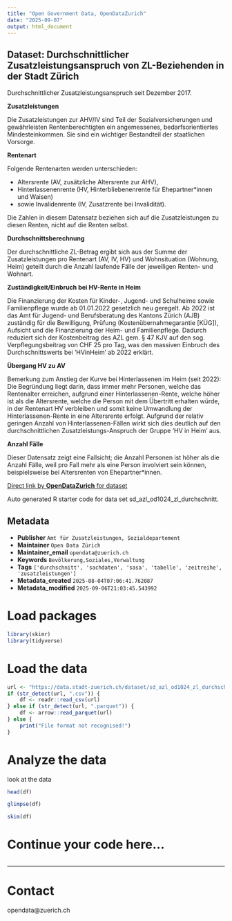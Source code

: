 ```yaml
---
title: "Open Government Data, OpenDataZurich"
date: "2025-09-07"
output: html_document
---
```


## Dataset: Durchschnittlicher Zusatzleistungsanspruch von ZL-Beziehenden in der Stadt Zürich

Durchschnittlicher Zusatzleistungsanspruch seit Dezember 2017. 


**Zusatzleistungen**

Die Zusatzleistungen zur AHV/IV sind Teil der Sozialversicherungen und gewährleisten Rentenberechtigten ein angemessenes, bedarfsorientiertes Mindesteinkommen. Sie sind ein wichtiger Bestandteil der staatlichen Vorsorge.

[]()

**Rentenart**

Folgende Rentenarten werden unterschieden: 

- Altersrente (AV, zusätzliche Altersrente zur AHV),
- Hinterlassenenrente (HV, Hinterbliebenenrente für Ehepartner*innen und Waisen)
- sowie Invalidenrente (IV, Zusatzrente bei Invalidität). 

Die Zahlen in diesem Datensatz beziehen sich auf die Zusatzleistungen zu diesen Renten, nicht auf die Renten selbst.

[]()

**Durchschnittsberechnung**

Der durchschnittliche ZL-Betrag ergibt sich aus der Summe der Zusatzleistungen pro Rentenart (AV, IV, HV) und Wohnsituation (Wohnung, Heim) geteilt durch die Anzahl laufende Fälle der jeweiligen Renten- und Wohnart.

[]()

**Zuständigkeit/Einbruch bei HV-Rente in Heim**

Die Finanzierung der Kosten für Kinder-, Jugend- und Schulheime sowie Familienpflege wurde ab 01.01.2022 gesetzlich neu geregelt. Ab 2022 ist das Amt für Jugend- und Berufsberatung des Kantons Zürich (AJB) zuständig für die Bewilligung, Prüfung (Kostenübernahmegarantie [KÜG]), Aufsicht und die Finanzierung der Heim- und Familienpflege. Dadurch reduziert sich der Kostenbeitrag des AZL gem. § 47 KJV auf den sog. Verpflegungsbeitrag von CHF 25 pro Tag, was den massiven Einbruch des Durchschnittswerts bei 'HVinHeim' ab 2022 erklärt.

[]()

**Übergang HV zu AV**

Bemerkung zum Anstieg der Kurve bei Hinterlassenen im Heim (seit 2022):
Die Begründung liegt darin, dass immer mehr Personen, welche das Rentenalter erreichen, aufgrund einer Hinterlassenen-Rente, welche höher ist als die Altersrente, welche die Person mit dem Übertritt erhalten würde, in der Rentenart HV verbleiben und somit keine Umwandlung der Hinterlassenen-Rente in eine Altersrente erfolgt. Aufgrund der relativ geringen Anzahl von Hinterlassenen-Fällen wirkt sich dies deutlich auf den durchschnittlichen Zusatzleistungs-Anspruch der Gruppe 'HV in Heim' aus.

[]()

**Anzahl Fälle**

Dieser Datensatz zeigt eine Fallsicht; die Anzahl Personen ist höher als die Anzahl Fälle, weil pro Fall mehr als eine Person involviert sein können, beispielsweise bei Altersrenten von Ehepartner*innen.

[]()



[Direct link by **OpenDataZurich** for dataset](https://data.stadt-zuerich.ch/dataset/sd_azl_od1024_zl_durchschnitt)

Auto generated R starter code for data set sd_azl_od1024_zl_durchschnitt.

## Metadata

- **Publisher** `Amt für Zusatzleistungen, Sozialdepartement`
- **Maintainer** `Open Data Zürich`
- **Maintainer_email** `opendata@zuerich.ch`
- **Keywords** `Bevölk­erung,Soziales,Ver­walt­ung`
- **Tags** `['durchschnitt', 'sachdaten', 'sasa', 'tabelle', 'zeitreihe', 'zusatzleistungen']`
- **Metadata_created** `2025-08-04T07:06:41.762087`
- **Metadata_modified** `2025-09-06T21:03:45.543992`


# Load packages

```r
library(skimr)
library(tidyverse)
```

# Load the data

```r
url <- "https://data.stadt-zuerich.ch/dataset/sd_azl_od1024_zl_durchschnitt/download/SOS102OD1024.csv"
if (str_detect(url, ".csv")) {
    df <- readr::read_csv(url)
} else if (str_detect(url, ".parquet")) {
    df <- arrow::read_parquet(url)
} else {
    print("File format not recognised!")
}
```

# Analyze the data

look at the data
```r
head(df)
```

```r
glimpse(df)
```

```r
skim(df)
```

# Continue your code here...

```r

```

------------------------------------------------------------------------

# Contact

opendata@zuerich.ch
